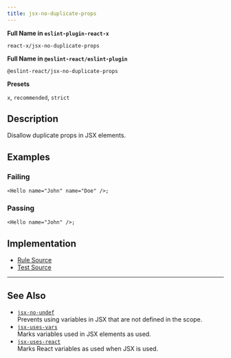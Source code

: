 ```yaml
---
title: jsx-no-duplicate-props
---
```


**Full Name in `eslint-plugin-react-x`**

```plain copy
react-x/jsx-no-duplicate-props
```

**Full Name in `@eslint-react/eslint-plugin`**

```plain copy
@eslint-react/jsx-no-duplicate-props
```

**Presets**

`x`, `recommended`, `strict`

## Description

Disallow duplicate props in JSX elements.

## Examples

### Failing

```tsx
<Hello name="John" name="Doe" />;
```

### Passing

```tsx
<Hello name="John" />;
```

## Implementation

- [Rule Source](https://github.com/Rel1cx/eslint-react/tree/main/packages/plugins/eslint-plugin-react-x/src/rules/jsx-no-duplicate-props.ts)
- [Test Source](https://github.com/Rel1cx/eslint-react/tree/main/packages/plugins/eslint-plugin-react-x/src/rules/jsx-no-duplicate-props.spec.ts)

---

## See Also

- [`jsx-no-undef`](./jsx-no-undef)\
  Prevents using variables in JSX that are not defined in the scope.
- [`jsx-uses-vars`](./jsx-uses-vars)\
  Marks variables used in JSX elements as used.
- [`jsx-uses-react`](./jsx-uses-react)\
  Marks React variables as used when JSX is used.
